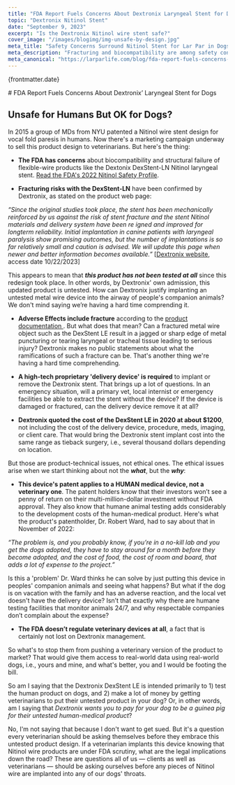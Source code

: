 ```yaml
---
title: "FDA Report Fuels Concerns About Dextronix Laryngeal Stent for Dogs"
topic: "Dextronix Nitinol Stent"
date: "September 9, 2023"
excerpt: "Is the Dextronix Nitinol wire stent safe?"
cover_image: "/images/blogimg/img-unsafe-by-design.jpg"
meta_title: "Safety Concerns Surround Nitinol Stent for Lar Par in Dogs"
meta_description: "Fracturing and biocompatibility are among safety concerns with Dextronix DexStent LN Nitinol stent." 
meta_canonical: "https://larparlife.com/blog/fda-report-fuels-concerns-about-dextronix-nitinol-stent-for-dogs"
---
```


<div className='post-head'>
  <p className='post-date'>{frontmatter.date}</p>
  # FDA Report Fuels Concerns About Dextronix’ Laryngeal Stent for Dogs
</div>

<HeroImage src='/images/blogimg/img-unsafe-by-design.jpg'  alt="Nitinol Stent"/>

## Unsafe for Humans But OK for Dogs?
In 2015 a group of MDs from NYU patented a Nitinol wire stent design for vocal fold paresis in humans. Now there's a marketing campaign underway to sell this product design to veterinarians. But here's the thing:

* **The FDA has concerns** about biocompatibility and structural failure of flexible-wire products like the Dextonix DexStent-LN Nitinol laryngeal stent. <a href="https://www.fda.gov/media/158490/download?attachment" className="link-dark" target="_blank" rel="noreferrer noopener">Read the FDA's 2022 Nitinol Safety Profile</a>.  

* **Fracturing risks with the DexStent-LN** have been confirmed by Dextronix, as stated on the product web page: <br />

_&ldquo;Since the original studies took place, the stent has been mechanically reinforced by us against the risk of stent fracture and the stent Nitinol materials and delivery system have been re igned and improved for longterm reliability. Initial implantation in canine patients with laryngeal paralysis show promising outcomes, but the number of implantations is so far relatively small and caution is advised. We will update this page when newer and better information becomes available.&rdquo;_ [<a href="#https://www.dextronix.com/nitinol-laryngeal-stent/" className="link-dark" target="_blank" rel="noreferrer noopener">Dextronix website</a>, access date 10/22/2023]

This appears to mean that **_this product has not been tested at all_** since this redesign took place. In other words, by Dextronix' own admission, this updated product is untested. How can Dextronix justify implanting an untested metal wire device into the airway of people's companion animals? We don't mind saying we&rsquo;re having a hard time comprending it. 

* **Adverse Effects include fracture** according to the <a href="https://dextronix.egnyte.com/dl/2Lbjxntdgt" className="link-dark" target="_blank" rel="noreferrer noopener">product documentation </a>. But what does that mean? Can a fractured metal wire object such as the DexStent LE result in a jagged or sharp edge of metal puncturing or tearing laryngeal or tracheal tissue leading to serious injury? Dextronix makes no public statements about what the ramifications of such a fracture can be. That's another thing we're having a hard time comprehending.


* **A high-tech proprietary 'delivery device' is required** to implant or remove the Dextronix stent. That brings up a lot of questions. In an emergency situation, will a primary vet, local internist or emergency facilities be able to extract the stent without the device? If the device is damaged or fractured, can the delivery device remove it at all?

* **Dextronix quoted the cost of the DexStent LE in 2020 at about $1200**, not including the cost of the delivery device, procedure, meds, imaging, or client care. That would bring the Dextronix stent implant cost into the same range as tieback surgery, i.e., several thousand dollars depending on location. 

But those are product-technical issues, not ethical ones. The ethical issues arise when we start thinking about not the _**what**_, but the _**why**_:

* **This device's patent applies to a HUMAN medical device, not a veterinary one**. The patent holders know that their investors won’t see a penny of return on their multi-million-dollar investment without FDA approval. They also know that humane animal testing adds considerably to the development costs of the human-medical product. Here's what the product's patentholder, Dr. Robert Ward, had to say about that in November of 2022:

_&ldquo;The problem is, and you probably know, if you’re in a no-kill lab and you get the dogs adopted, they have to stay around for a month before they become adopted, and the cost of food, the cost of room and board, that adds a lot of expense to the project.&rdquo;_

Is this a 'problem' Dr. Ward thinks he can solve by just putting this device in peoples' companion animals and seeing what happens? But what if the dog is on vacation with the family and has an adverse reaction, and the local vet doesn't have the delivery device? Isn&rsquo;t that exactly why there are humane testing facilities that monitor animals 24/7, and why respectable companies don&rsquo;t complain about the expense?

* **The FDA doesn’t regulate veterinary devices at all**, a fact that is certainly not lost on Dextronix management. 

So what's to stop them from pushing a veterinary version of the product to market? That would give them access to real-world data using real-world dogs, i.e., yours and mine, and what's better, you and I would be footing the bill. 

So am I saying that the Dextronix DexStent LE is intended primarily to 1) test the human product on dogs, and 2) make a lot of money by getting veterinarians to put their untested product in your dog? Or, in other words, am I saying that _Dextronix wants you to pay for your dog to be a guinea pig for their untested human-medical product_? 

No, I'm not saying that because I don't want to get sued. But it's a question every veterinarian should be asking themselves before they embrace this untested product design. If a veterinarian implants this device knowing that Nitinol wire products are under FDA scrutiny, what are the legal implications down the road? These are questions all of us &mdash; clients as well as veterinarians &mdash; should be asking ourselves before any pieces of Nitinol wire are implanted into any of our dogs' throats.
